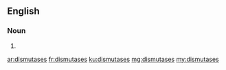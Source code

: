 ==English==

===Noun===
{{head|en|plural}}

# {{plural of|dismutase|lang=en|nocat=1}}

[[ar:dismutases]]
[[fr:dismutases]]
[[ku:dismutases]]
[[mg:dismutases]]
[[my:dismutases]]
